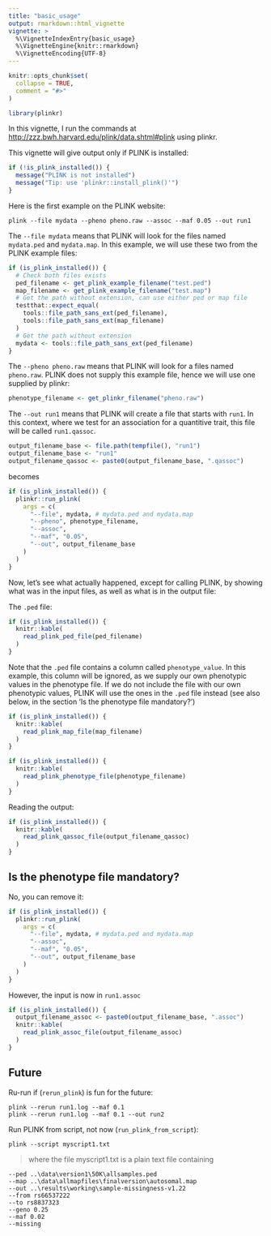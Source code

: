 ```yaml
---
title: "basic_usage"
output: rmarkdown::html_vignette
vignette: >
  %\VignetteIndexEntry{basic_usage}
  %\VignetteEngine{knitr::rmarkdown}
  %\VignetteEncoding{UTF-8}
---
```


```r
knitr::opts_chunk$set(
  collapse = TRUE,
  comment = "#>"
)
```

```r
library(plinkr)
```

In this vignette, I run the 
commands at [http://zzz.bwh.harvard.edu/plink/data.shtml#plink](http://zzz.bwh.harvard.edu/plink/data.shtml#plink) using plinkr.

This vignette will give output only if PLINK is installed:

```r
if (!is_plink_installed()) {
  message("PLINK is not installed")
  message("Tip: use 'plinkr::install_plink()'")
}
```

Here is the first example on the PLINK website:

```
plink --file mydata --pheno pheno.raw --assoc --maf 0.05 --out run1
```

The `--file mydata` means that PLINK will look for the files named
`mydata.ped` and `mydata.map`. In this example, we will use these two from
the PLINK example files:

```r
if (is_plink_installed()) {
  # Check both files exists
  ped_filename <- get_plink_example_filename("test.ped")
  map_filename <- get_plink_example_filename("test.map")
  # Get the path without extension, can use either ped or map file
  testthat::expect_equal(
    tools::file_path_sans_ext(ped_filename),
    tools::file_path_sans_ext(map_filename)
  )
  # Get the path without extension
  mydata <- tools::file_path_sans_ext(ped_filename)
}
```


The `--pheno pheno.raw` means that PLINK will look for a files named `pheno.raw`. PLINK does not supply this example file, hence we will use one supplied by plinkr:

```r
phenotype_filename <- get_plinkr_filename("pheno.raw")
```

The `--out run1` means that PLINK will create a file that starts with  `run1`. In this context, where we test for an association for a quantitive trait, this file will be called `run1.qassoc`. 

```r
output_filename_base <- file.path(tempfile(), "run1")
output_filename_base <- "run1"
output_filename_qassoc <- paste0(output_filename_base, ".qassoc")
```

becomes

```r
if (is_plink_installed()) {
  plinkr::run_plink(
    args = c(
      "--file", mydata, # mydata.ped and mydata.map
      "--pheno", phenotype_filename,
      "--assoc",
      "--maf", "0.05",
      "--out", output_filename_base
    )
  )
}
```
Now, let's see what actually happened, except for calling PLINK, by showing what was in the input files, as well as what is in the output file:

The `.ped` file:

```r
if (is_plink_installed()) {
  knitr::kable(
    read_plink_ped_file(ped_filename)
  )
}
```

Note that the `.ped` file contains a column called `phenotype_value`.
In this example, this column will be ignored, as we supply our own phenotypic
values in the phenotype file. If we do not include the file with our
own phenotypic values, PLINK will use the ones in the `.ped` file 
instead (see also below, in the section 'Is the phenotype file mandatory?')


```r
if (is_plink_installed()) {
  knitr::kable(
    read_plink_map_file(map_filename)
  )
}
```

```r
if (is_plink_installed()) {
  knitr::kable(
    read_plink_phenotype_file(phenotype_filename)
  )
}
```

Reading the output:

```r
if (is_plink_installed()) {
  knitr::kable(
    read_plink_qassoc_file(output_filename_qassoc)
  )
}
```


## Is the phenotype file mandatory?

No, you can remove it:

```r
if (is_plink_installed()) {
  plinkr::run_plink(
    args = c(
      "--file", mydata, # mydata.ped and mydata.map
      "--assoc",
      "--maf", "0.05",
      "--out", output_filename_base
    )
  )
}
```

However, the input is now in `run1.assoc`

```r
if (is_plink_installed()) {
  output_filename_assoc <- paste0(output_filename_base, ".assoc")
  knitr::kable(
    read_plink_assoc_file(output_filename_assoc)
  )
}
```


## Future

Ru-run if (`rerun_plink`) is fun for the future:

```
plink --rerun run1.log --maf 0.1
plink --rerun run1.log --maf 0.1 --out run2
```

Run PLINK from script, not now (`run_plink_from_script`):

```
plink --script myscript1.txt
```

> where the file myscript1.txt is a plain text file containing

```
--ped ..\data\version1\50K\allsamples.ped 
--map ..\data\allmapfiles\finalversion\autosomal.map 
--out ..\results\working\sample-missingness-v1.22
--from rs66537222
--to rs8837323 
--geno 0.25
--maf 0.02
--missing
```

